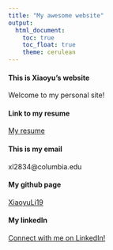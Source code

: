 ```yaml
---
title: "My awesome website"
output: 
  html_document:
    toc: true
    toc_float: true
    theme: cerulean
---
```


#### This is Xiaoyu's website

Welcome to my personal site!

#### Link to my resume

[My resume](Resume.html)

#### This is my email

xl2834@columbia.edu

#### My github page

[XiaoyuLi19](https://github.com/XiaoyuLi19)

#### My linkedIn

[Connect with me on LinkedIn!](https://www.linkedin.com/in/xiaoyu-li-05812b196/)
